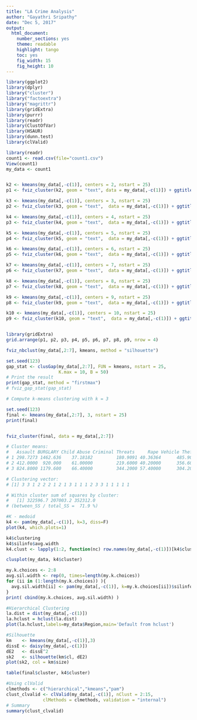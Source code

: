 ```yaml
---
title: "LA Crime Analysis"
author: "Gayathri Sripathy"
date: "Dec 5, 2017"
output: 
  html_document:
    number_sections: yes
    theme: readable
    highlight: tango
    toc: yes
    fig_width: 15
    fig_height: 10
---
```

```r
library(ggplot2)
library(dplyr)
library("cluster")
library("factoextra")
library("magrittr")
library(gridExtra)
library(purrr)
library(readr)
library(ClustOfVar)
library(HSAUR)
library(dunn.test)
library(clValid)

library(readr)
count1 <- read.csv(file="count1.csv")
View(count1)
my_data <- count1


k2 <- kmeans(my_data[,-c(1)], centers = 2, nstart = 25)
p1 <- fviz_cluster(k2, geom = "text", data = my_data[,-c(1)]) + ggtitle("k = 2")

k3 <- kmeans(my_data[,-c(1)], centers = 3, nstart = 25)
p2 <- fviz_cluster(k3, geom = "text",  data = my_data[,-c(1)]) + ggtitle("k = 3")

k4 <- kmeans(my_data[,-c(1)], centers = 4, nstart = 25)
p3 <- fviz_cluster(k4, geom = "text",  data = my_data[,-c(1)]) + ggtitle("k = 4")

k5 <- kmeans(my_data[,-c(1)], centers = 5, nstart = 25)
p4 <- fviz_cluster(k5, geom = "text",  data = my_data[,-c(1)]) + ggtitle("k = 5")

k6 <- kmeans(my_data[,-c(1)], centers = 6, nstart = 25)
p5 <- fviz_cluster(k6, geom = "text",  data = my_data[,-c(1)]) + ggtitle("k = 6")

k7 <- kmeans(my_data[,-c(1)], centers = 7, nstart = 25)
p6 <- fviz_cluster(k7, geom = "text",  data = my_data[,-c(1)]) + ggtitle("k = 7")

k8 <- kmeans(my_data[,-c(1)], centers = 8, nstart = 25)
p7 <- fviz_cluster(k8, geom = "text",  data = my_data[,-c(1)]) + ggtitle("k = 8")

k9 <- kmeans(my_data[,-c(1)], centers = 9, nstart = 25)
p8 <- fviz_cluster(k9, geom = "text",  data = my_data[,-c(1)]) + ggtitle("k = 9")

k10 <- kmeans(my_data[,-c(1)], centers = 10, nstart = 25)
p9 <- fviz_cluster(k10, geom = "text",  data = my_data[,-c(1)]) + ggtitle("k = 10")


library(gridExtra)
grid.arrange(p1, p2, p3, p4, p5, p6, p7, p8, p9, nrow = 4)

fviz_nbclust(my_data[,2:7], kmeans, method = "silhouette")

set.seed(123)
gap_stat <- clusGap(my_data[,2:7], FUN = kmeans, nstart = 25,
                    K.max = 10, B = 50)
# Print the result
print(gap_stat, method = "firstmax")
# fviz_gap_stat(gap_stat)

# Compute k-means clustering with k = 3

set.seed(123)
final <- kmeans(my_data[,2:7], 3, nstart = 25)
print(final)


fviz_cluster(final, data = my_data[,2:7])

# Cluster means:
#   Assault BURGLARY Child Abuse Criminal Threats     Rape Vehicle Theft
# 1 298.7273 1462.636    37.18182         180.9091 40.36364      485.9091
# 2 412.0000  920.000    61.00000         219.6000 40.20000      356.6000
# 3 824.8000 1179.600    66.40000         344.2000 57.40000      304.2000

# Clustering vector:
# [1] 3 3 1 2 2 2 1 2 1 3 1 1 1 2 3 3 1 1 1 1 1

# Within cluster sum of squares by cluster:
#   [1] 322596.7 207003.2 352312.0
# (between_SS / total_SS =  71.9 %)

#K - medoid
k4 <- pam(my_data[,-c(1)], k=3, diss=F)
plot(k4, which.plots=1)

k4$clustering
k4$silinfo$avg.width
k4.clust <- lapply(1:2, function(nc) row.names(my_data[,-c(1)])[k4$clustering==nc]) 

clusplot(my_data, k4$cluster)

my.k.choices <- 2:8
avg.sil.width <- rep(0, times=length(my.k.choices))
for (ii in (1:length(my.k.choices)) ){
  avg.sil.width[ii] <- pam(my_data[,-c(1)], k=my.k.choices[ii])$silinfo$avg.width
}
print( cbind(my.k.choices, avg.sil.width) )

#Hierarchical Clustering
la.dist = dist(my_data[,-c(1)])
la.hclust = hclust(la.dist)
plot(la.hclust,labels=my_data$Region,main='Default from hclust')

#Silhouette
km    <- kmeans(my_data[,-c(1)],3)
dissE <- daisy(my_data[,-c(1)]) 
dE2   <- dissE^2
sk2   <- silhouette(km$cl, dE2)
plot(sk2, col = km$size)

table(final$cluster, k4$cluster)

#Using clValid
clmethods <- c("hierarchical","kmeans","pam")
clust_clvalid <- clValid(my_data[,-c(1)], nClust = 2:15,
              clMethods = clmethods, validation = "internal")
# Summary
summary(clust_clvalid)
```
